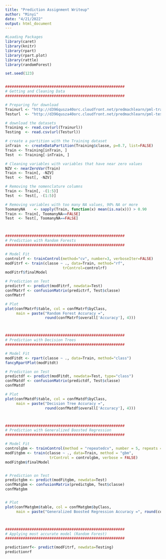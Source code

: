---
title: "Prediction Assignment Writeup"
author: "Minyi"
date: "4/21/2022"
output: html_document
---


```{r cars}


#Loading Packages
library(caret)
library(knitr)
library(rpart)
library(rpart.plot)
library(rattle)
library(randomForest)

set.seed(123)


######################################################
# Getting and Cleaning Data
######################################################

# Preparing for download
Trainurl <- "http://d396qusza40orc.cloudfront.net/predmachlearn/pml-training.csv"
Testurl  <- "http://d396qusza40orc.cloudfront.net/predmachlearn/pml-testing.csv"

# download the datasets
Training <- read.csv(url(Trainurl))
Testing  <- read.csv(url(Testurl))

# create a partition with the Training dataset 
inTrain  <- createDataPartition(Training$classe, p=0.7, list=FALSE)
Train <- Training[inTrain, ]
Test  <- Training[-inTrain, ]

# Cleaning variables with variables that have near zero values
NZV <- nearZeroVar(Train)
Train <- Train[, -NZV]
Test  <- Test[, -NZV]

# Removing the nomenclature columns
Train <- Train[, -(1:5)]
Test  <- Test[, -(1:5)]

# Removing variables with too many NA values, 90% NA or more
ToomanyNA    <- sapply(Train, function(x) mean(is.na(x))) > 0.90
Train <- Train[, ToomanyNA==FALSE]
Test  <- Test[, ToomanyNA==FALSE]



######################################################
# Prediction with Random Forests
######################################################

# Model Fit
controlrf <- trainControl(method="cv", number=3, verboseIter=FALSE)
modFitrf <- train(classe ~ ., data=Train, method="rf",
                          trControl=controlrf)
modFitrf$finalModel

# Prediction on Test
predictrf <- predict(modFitrf, newdata=Test)
confMatrf <- confusionMatrix(predictrf, Test$classe)
confMatrf

# Plot
plot(confMatrf$table, col = confMatrf$byClass, 
     main = paste("Random Forest Accuracy =",
                  round(confMatrf$overall['Accuracy'], 4)))



######################################################
# Prediction with Decision Trees
######################################################

# Model Fit
modFitdt <- rpart(classe ~ ., data=Train, method="class")
fancyRpartPlot(modFitdt)

# Prediction on Test
predictdf <- predict(modFitdt, newdata=Test, type="class")
confMatdf <- confusionMatrix(predictdf, Test$classe)
confMatdf

# Plot
plot(confMatdf$table, col = confMatdf$byClass, 
     main = paste("Decision Tree Accuracy =",
                  round(confMatdf$overall['Accuracy'], 4)))



######################################################
# Prediction with Generalized Boosted Regression
######################################################

# Model Fit
controlgbm <- trainControl(method = "repeatedcv", number = 5, repeats = 1)
modFitgbm <- train(classe ~ ., data=Train, method = "gbm",
                    trControl = controlgbm, verbose = FALSE)
modFitgbm$finalModel


# Prediction on Test
predictgbm <- predict(modFitgbm, newdata=Test)
confMatgbm <- confusionMatrix(predictgbm, Test$classe)
confMatgbm


# Plot
plot(confMatgbm$table, col = confMatgbm$byClass, 
     main = paste("Generalized Boosted Regression Accuracy =", round(confMatgbm$overall['Accuracy'], 4)))



######################################################
# Applying most accurate model (Random Forest)
######################################################

predictionrf<- predict(modFitrf, newdata=Testing)
predictionrf


```
